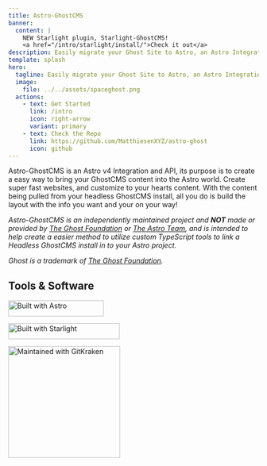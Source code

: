 ```yaml
---
title: Astro-GhostCMS
banner:
  content: |
    NEW Starlight plugin, Starlight-GhostCMS!
    <a href="/intro/starlight/install/">Check it out</a>
description: Easily migrate your Ghost Site to Astro, an Astro Integration & API that turns your Ghost server into a Headless CMS
template: splash
hero:
  tagline: Easily migrate your Ghost Site to Astro, an Astro Integration & API that turns your Ghost server into a Headless CMS!
  image:
    file: ../../assets/spaceghost.png
  actions:
    - text: Get Started
      link: /intro
      icon: right-arrow
      variant: primary
    - text: Check the Repo
      link: https://github.com/MatthiesenXYZ/astro-ghost
      icon: github
---
```


Astro-GhostCMS is an Astro v4 Integration and API, its purpose is to create a easy way to bring your GhostCMS content into the Astro world. Create super fast websites, and customize to your hearts content. With the content being pulled from your headless GhostCMS install, all you do is build the layout with the info you want and your on your way!


<CardGrid stagger>
	<LinkCard 
		title="Learn more about Astro-GhostCMS"
		description="More information about how this integration works."
		href="/intro"
	/>
	<LinkCard 
		title="Live Demo(Brutal)"
		description="Brutal is an Astro Theme developed by Elian from the Astro Team, that has been modified to work with Astro-GhostCMS. It was chosen for the website showcase as it shows the full extent of ability to customize the layout of Astro-GhostCMS"
		href="https://brutal-demo.astro-ghostcms.xyz"
	/>
	<LinkCard 
		title="Integration Quick Start"
		description="Quickly get started with Astro-GhostCMS with our Create Astro GhostCMS CLI Utility"
		href="/intro/integration-mode/quick/"
	/>
	<LinkCard 
		title="API-Only Mode"
		description="Want the FULL Astro Experience and just import just the ghost blog posts, while keeping everything else on Astro?"
		href="/intro/api-mode/install/"
	/>
	<LinkCard 
		title="Our Posts"
		description="Looking for our Posts/Updates?  Look here!"
		href="/blog"
	/>
	<LinkCard 
		title="Looking for Changelogs?"
		description="View the Changelogs for each component of the Astro-GhostCMS eco-system"
		href="/changelogs"
	/>
	<LinkCard 
		title="Learn more about GhostCMS"
		description="Learn more about the Ghost Project,  a powerful app for professional publishers to create, share, and grow a business around their content."
		href="https://ghost.org"
	/>
</CardGrid>

*Astro-GhostCMS is an independently maintained project and **NOT** made or provided by [The Ghost Foundation](https://ghost.org) or [The Astro Team](https://astro.build/), and is intended to help create a easier method to utilize custom TypeScript tools to link a Headless GhostCMS install in to your Astro project.*

*Ghost is a trademark of [The Ghost Foundation](https://ghost.org/trademark/).*

## Tools & Software

[<img src="https://astro.badg.es/v2/built-with-astro/small.svg" title="Built with Astro" alt="Built with Astro" width="192" height="32" />](https://astro.build)

[<img src="https://astro.badg.es/v2/built-with-starlight/small.svg" title="Built with Starlight" alt="Built with Starlight" width="224" height="32" />](https://starlight.astro.build)

[<img src={gitkrakenlogo.src} width="225px" title="Maintained with GitKraken" alt="Maintained with GitKraken"/>](https://www.gitkraken.com/invite/hirocQWn)